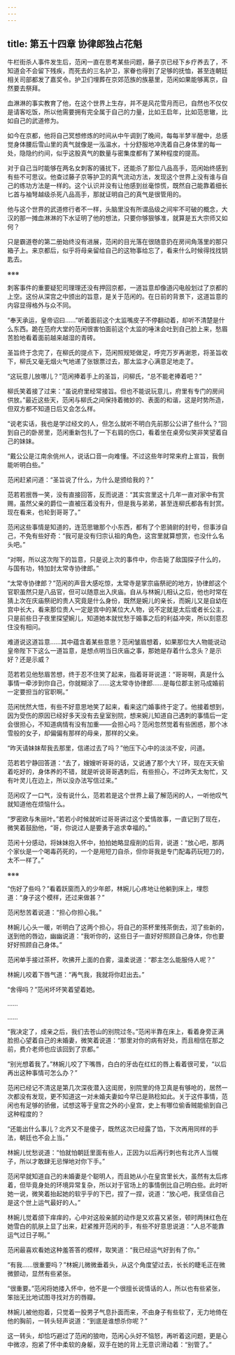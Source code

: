 ```yaml
---
---
---
```

title: 第五十四章 协律郎独占花魁
---




牛栏街杀人事件发生后，范闲一直在思考某些问题，藤子京已经下乡疗养去了，不知道会不会留下残疾，而死去的三名护卫，家眷也得到了足够的抚恤，甚至连朝廷相关司部都发了嘉奖令。护卫们埋葬在京郊范族的族墓里，范闲如果能够离京，自然要去祭拜。

血淋淋的事实教育了他，在这个世界上生存，并不是风花雪月而已，自然也不仅仅是请客吃饭，所以他需要拥有完全属于自己的力量，比如王启年，比如范思辙，比如自己的武道修为。

如今在京都，他将自己冥想修炼的时间从中午调到了晚间，每每半梦半醒中，总感觉身体腰后雪山里的真气就像是一泓温水，十分舒服地冲洗着自己身体里的每一处，隐隐约约间，似乎这股真气的数量与密集度都有了某种程度的提高。

对于自己当时能够在两名女刺客的骚扰下，还能杀了那位八品高手，范闲始终感到有些不可思议。他查过藤子京等护卫的真气流动方法，发现这个世界上没有谁与自己的练功方法是一样的。这个认识并没有让他感到丝毫惊慌，既然自己能靠着细长匕首与袖弩越级杀死八品高手，那就证明自己的真气是很管用的。

他与这个世界的武道修行者不一样，头脑里没有所谓品级之间牢不可破的概念，大汉的那一摊血淋淋的下水证明了他的想法，只要你够狠够准，就算是五大宗师又如何？

只是霸道卷的第二册始终没有进展，范闲的目光落在很随意扔在房间角落里的那只箱子上。来京都后，似乎将母亲留给自己的这物事给忘了，看来什么时候得找找钥匙去。

※※※

刺客事件的重要疑犯司理理还没有押回京都，一道旨意却像道闪电般划过了京都的上空。这份从深宫之中颁出的旨意，是关于范闲的。在日前的背景下，这道旨意的内容显得格外与众不同。

“奉天承运，皇帝诏曰……”听着面前这个太监嘴皮子不停翻动着，却听不清楚是什么东西。跪在范府大堂的范闲很害怕面前这个太监的唾沫会吐到自己脸上来，愁眉苦脸地看着面前越来越湿的青砖。

圣旨终于念完了，在柳氏的提点下，范闲照规矩做足，呼完万岁再谢恩，将圣旨收下，柳氏又毫无烟火气地递了张银票过去，那太监才心满意足地走了。

“这玩意儿放哪儿？”范闲捧着手上的圣旨，问柳氏，“总不能老捧着吧？”

柳氏笑着接了过来：“虽说府里经常接旨。但也不能说玩意儿，府里有专门的房间供放。”最近这些天，范闲与柳氏之间保持着微妙的、表面的和谐，这是时势所造，但双方都不知道日后又会怎么样。

“说老实话，我也是学过经文的人，但怎么就听不明白先前那公公讲了些什么？”回到自己的卧房里，范闲重新包扎了一下右肩的伤口，看着坐在桌旁似笑非笑望着自己的妹妹。

“戴公公是江南余佻州人，说话口音一向难懂。不过这些年时常来府上宣旨，我倒能听明白些。”

范闲赶紧问道：“圣旨说了什么，为什么是颁给我的？”

范若若抿唇一笑，没有直接回答，反而说道：“其实宫里这十几年一直对家中有赏赐，虽然父亲的爵位一直被压着没有升，但是我与弟弟，甚至连柳氏都各有封赏。现在看来，也轮到哥哥了。”

范闲这些事情是知道的，连范思辙那个小东西，都有了个恩骑尉的封号，但事涉自己，不免有些好奇：“我可是没有归宗认祖的角色，这宫里就算想赏，也没什么名头吧。”

“对啊，所以这次陛下的旨意，只是说上次的事件中，你击毙了敌国探子什么的，与国有功，特加封太常寺协律郎。”

“太常寺协律郎？”范闲的声音大感吃惊，太常寺是掌宗庙祭祀的地方，协律郎这个官职虽然只是八品官，但可以随意出入庆庙。自从与林婉儿相认之后，他也时常在猜上次在庆庙祭祀的贵人究竟是什么身份，既然是婉儿的亲长，而婉儿又是自幼在宫中长大，看来那位贵人一定是宫中的某位大人物，说不定就是太后或者长公主，只是前些日子夜里探望婉儿，知道她本就忧愁于婚事之后的利益冲突，所以刻意忍住没有相问。

难道说这道旨意……其中蕴含着某些意思？范闲皱眉想着，如果那位大人物能说动皇帝陛下下这么一道旨意，是想点明当日庆庙之事，那她是存着什么念头？是示好？还是示威？

范若若见他愁眉苦想，终于忍不住笑了起来，指着哥哥说道：“哥哥啊，真是什么事情一牵涉到你自己，你就糊涂了……这太常寺协律郎……是每位郡主驸马成婚前一定要担当的官职啊。”

范闲恍然大悟，有些不好意思地笑了起来，看来这门婚事终于定了。他接着想到，因为受伤的原因已经好多天没有去皇室别院，想来婉儿知道自己遇刺的事情后一定会很担心，不知道病情有没有加重——会担心吗？范闲忽然觉着有些困惑，那个冰雪般的女子，却偏偏有那样的母亲，那样的父亲。

“昨天请妹妹帮我去那里，信递过去了吗？”他压下心中的淡淡不安，问道。

范若若宁静回答道：“去了，嫂嫂听哥哥的话，又说通了那个大丫环，现在天天偷着吃好的，身体养的不错，就是听说哥哥遇刺后，有些担心，不过昨天太匆忙，又有叶灵儿在边上，所以没办法写信过来。”

范闲叹了一口气，没有说什么，范若若是这个世界上最了解范闲的人，一听他叹气就知道他在烦恼什么。

“罗密欧与朱丽叶。”若若小时候就听过哥哥讲过这个爱情故事，一直记到了现在，微笑着鼓励他，“哥，你说过人是要勇于追求幸福的。”

范闲十分感动，将妹妹抱入怀中，拍拍她略显瘦削的后背，说道：“放心吧，那两个家伙是一个喝毒药死的，一个是用短刀自杀，但你哥我是专门配毒药玩短刀的，太不一样了。”

※※※

“伤好了些吗？”看着跃窗而入的少年郎，林婉儿心疼地让他躺到床上，埋怨道：“身子这个模样，还过来做甚？”

范闲愁苦着说道：“担心你担心我。”

林婉儿心头一暖，听明白了这两个担心，将自己的茶杯里残茶倒去，沏了些新的，送到他的唇边，幽幽说道：“我听你的，这些日子一直好好照顾自己身体，你也要好好照顾自己身体。”

范闲单手接过茶杯，吹拂开上面的白雾，温柔说道：“郡主怎么能服侍人呢？”

林婉儿咬着下唇气道：“再气我，我就将你赶出去。”

“舍得吗？”范闲坏坏笑着望着她。

……

……

“我决定了，成亲之后，我们去苍山的别院过冬。”范闲半靠在床上，看着身旁正满脸担心望着自己的未婚妻，微笑着说道：“那里对你的病有好处，而且相信在那之前，费介老师也应该回到了京都。”

“别光想着我了。”林婉儿咬了下嘴唇，白白的牙齿在红红的唇上看着很可爱，“以后再出这种事情可怎么办？”

范闲已经记不清这是第几次深夜潜入这闺房，别院里的侍卫真是有够呛的，居然一次都没有发现，更不知道这一对未婚夫妻如今早已是熟稔如此。关于这件事情，范闲也有足够的骄傲，试想这等于皇宫之外的小皇宫，史上有哪位偷香贼能偷到自己这种程度的？

“还能出什么事儿？北齐又不是傻子，既然这次已经露了馅，下次再用同样的手法，朝廷也不会上当。”

林婉儿忧愁说道：“怕就怕朝廷里面有些人，正因为以后再行刺也有北齐人当幌子，所以才敢肆无忌惮地对你下手。”

范闲早就知道自己的未婚妻是个聪明人，而且她从小在皇宫里长大，虽然有太后疼着，但毕竟身处的环境异常复杂，所以对于官场上的事情倒比自己明白些。此时听她一说，微笑着抬起她的软乎乎的下巴，捏了一捏，说道：“放心吧，我坚信自己是这个世上运气最好的人。”

林婉儿觉着颌下痒痒的，心中对这般亲腻的动作是又欢喜又紧张，顿时两抹红色在她雪白的肌肤上显了出来，赶紧推开范闲的手，有些不好意思说道：“人总不能靠运气过日子啊。”

范闲最喜欢看她这种羞答答的模样，取笑道：“我已经运气好到有了你。”

“有我……很重要吗？”林婉儿微微垂着头，从这个角度望过去，长长的睫毛正在微微颤动，显然有些紧张。

“很重要。”范闲将她搂入怀中，他不是一个很擅长说情话的人，所以也有些紧张，笨拙无比地试图寻找对方的唇瓣。

林婉儿被他抱着，只觉着一股男子气息扑面而来，不由身子有些软了，无力地倚在他的胸前，一转头轻声说道：“到底是谁想杀你呢？”

这一转头，却恰巧避过了范闲的狼吻，范闲心头好不恼怒，再听着这问题，更是心中微凉，抱紧了怀中柔软的身躯，双手在她的背上无意识滑动着：“别管了。”